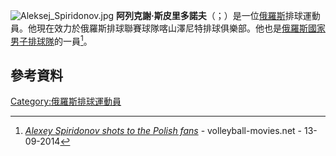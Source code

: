 [[File:Aleksej_Spiridonov.jpg|thumb]]
'''阿列克謝·斯皮里多諾夫'''（{{lang-ru|Aleksey Spiridonov}}；{{bd|1988年|6月26日}}）是一位[[俄羅斯|俄羅斯]]排球運動員。他現在效力於俄羅斯排球聯賽球隊喀山澤尼特排球俱樂部。他也是[[俄羅斯國家男子排球隊|俄羅斯國家男子排球隊]]的一員<ref>[http://www.volleyball-movies.net/alexey-spiridonov-shots-to-the-polish-fans-m10082 ''Alexey Spiridonov shots to the Polish fans ''] - volleyball-movies.net - 13-09-2014</ref>。
==參考資料==
{{Reflist}}

{{DEFAULTSORT: Spiridonov, Aleksey}}
[[Category:俄羅斯排球運動員|Category:俄羅斯排球運動員]]